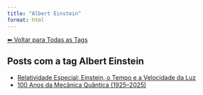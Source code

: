 ```yaml
---
title: "Albert Einstein"
format: html
---
```


[⬅ Voltar para Todas as Tags](../tags.qmd)

## Posts com a tag **Albert Einstein**

- [Relatividade Especial: Einstein, o Tempo e a Velocidade da Luz](/posts/fisica/relatividade-especial.html)
- [100 Anos da Mecânica Quântica (1925–2025)](/posts/fisica/100-anos-mecanica-quantica.html)

